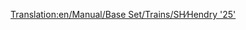 [[Translation:en/Manual/Base Set/Trains/SH∕Hendry '25']]
{{it/Manual/Base Set/Trains/Treni|Image=[[File:en/Manual/Base Set/Trains/Shhendry25.png]]
|Name=SH/Hendry "25"
|Cost=€ 35.156
|Speed=128 km/h (80 mph)
|Weight=72 t
|Power=1.250 hp (932 kW)
|Annual=€ 2.894
|Designed=1961
|Lifespan=18
|Capacity=N/A
|Description=Questo è il primo motore diesel in grado di trainare carichi pesanti. È più debole della [[it/Manual/Base Set/Trains/UU '37'|UU "37"]]; difficilmente migliore di [[it/Manual/Base Set/Trains/Ginzu 'A4'|Ginzu "A4"]] e inferiore a [[it/Manual/Base Set/Trains/SH '8P'|SH "8P"]]. È meglio utilizzato per carichi leggeri o medi, assegnandole il ruolo di "cavallo da tiro secondario", come il [[it/Manual/Base Set/Trains/Chaney 'Jubilee'|Chaney "Jubilee"]] all'inizio del gioco.
|Real-life=[http://en.wikipedia.org/wiki/British_Rail_Class_25 British Rail Class 25]
}}
